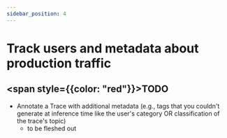 ```yaml
---
sidebar_position: 4
---
```


# Track users and metadata about production traffic


## <span style={{color: "red"}}>TODO</span>



* Annotate a Trace with additional metadata (e.g., tags that you couldn't generate at inference time like the user's category OR classification of the trace's topic)
    - to be fleshed out

